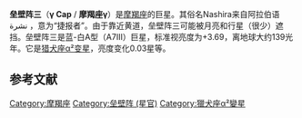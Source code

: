 {{Sky|21|40|05.5|-|16|39|44|139}}
{{Starbox begin
| name=壘壁陣三
}}
{{Starbox image
| image = [[File:Capricornus_constellation_map.png|250px]]
| caption = Gamma Capricorni is at left center.
}}
{{Starbox observe
| epoch=[[J2000.0|J2000.0]]
| equinox=[[J2000.0|J2000.0]] ([[國際天球参考系統|ICRS]])
| constell=[[摩羯座|摩羯座]]
| 星官= [[室宿|室宿]] [[:Category:垒壁阵_(星官)|垒壁阵]]
| ra={{RA|21|40|05.4563}}<ref name="hipparcos">{{cite journal
  | author=Perryman, M. A. C. ''et al''
  | title=The HIPPARCOS Catalogue
  | journal=Astronomy & Astrophysics | volume=323
  | pages=L49–L52 | bibcode=1997A&A...323L..49P |date=July 1997}}</ref>
| dec={{DEC|−16|39|44.308}}<ref name="hipparcos" />
| appmag_v=+3.69
}}
{{Starbox character
| class=F0p<ref name="SIMBAD" />
| b-v=+0.32<ref name="clpl4">{{cite journal
  | author=Johnson, H. L.; Iriarte, B.; Mitchell, R. I.; Wisniewskj, W. Z.
  | title=UBVRIJKL photometry of the bright stars
  | journal=Communications of the Lunar and Planetary Laboratory | volume=4 | issue=99 | year=1966
  | bibcode=1966CoLPL...4...99J }}</ref>
| u-b=+0.22<ref name="clpl4" />
| variable=
}}
{{Starbox astrometry
| radial_v=−31.2<ref>{{cite book
  | last=Wilson
  | first=Ralph Elmer
  | year=1953
  | title=General catalogue of stellar radial velocities
  | publisher=Carnegie Institution of Washington
  | url=http://adsabs.harvard.edu/abs/1953QB901.W495.....
  | accessdate=2007-05-14
  | archive-date=2018-10-05
  | archive-url=https://web.archive.org/web/20181005104923/http://adsabs.harvard.edu/abs/1953QB901.W495.....
  | dead-url=no
  }}</ref>
| prop_mo_ra=187.39<ref name="hipparcos" />
| prop_mo_dec=−22.33<ref name="hipparcos" />
| parallax=23.48
| p_error=1.10
| parallax_footnote=<ref name="hipparcos" />
| absmag_v=
}}
{{Starbox detail
| age=
| metal=<math>\begin{smallmatrix}\left[\frac{Fe}{H}\right]\ =\ 0.5\end{smallmatrix}</math><ref name="aaa249" />
| mass=
| radius=
| rotational_velocity=40<ref>{{cite journal
  | author=Royer, F.; Grenier, S.; Baylac, M.-O.; Gómez, A. E.; Zorec, J. | title=Rotational velocities of A-type stars in the northern hemisphere. II. Measurement of v sin i
  | journal=Astronomy and Astrophysics | volume=393
  | pages=897–911 | doi=10.1051/0004-6361:20020943
  | bibcode=2002A&A...393..897R |date=October 2002}}</ref>
| luminosity_bolometric=
| temperature=7,520<ref name="aaa249">{{cite journal
  | author=Burkhart, C.; Coupry, M. F. | title=The A and Am-Fm stars. I - The abundances of Li, Al, Si, and Fe
  | journal=Astronomy and Astrophysics | volume=249
  | issue=1 | pages=205−216
  | bibcode=1991A&A...249..205B |date=September 1991}}</ref>
| gravity=3.95<ref name="aaa249" />
}}
{{Starbox catalog
| names = Nashira, 40 Capricorni, [[Harvard_Revised_catalogue|HR]] 8278, [[Henry_Draper_Catalogue|HD]] 206088, [[Gliese-Jahreiss_catalogue|NN]] 4209, [[Bonner_Durchmusterung|BD]]−17°6340, [[Fifth_Fundamental_Catalogue|FK5]] 812, [[Hipparcos_catalogue|HIP]] 106985, [[Smithsonian_Astrophysical_Observatory_catalogue|SAO]] 164560.<ref name="SIMBAD">{{cite web | work=SIMBAD | url=http://simbad.u-strasbg.fr/simbad/sim-basic?Ident=HD+206088 | title=HD 206088 -- Variable Star of alpha2 CVn type | publisher=Centre de Données astronomiques de Strasbourg | accessdate=2009-11-12 | archive-date=2016-08-05 | archive-url=https://web.archive.org/web/20160805132410/http://simbad.u-strasbg.fr/simbad/sim-basic?Ident=HD+206088 | dead-url=no }}</ref>
}}
{{Starbox end}}

'''垒壁阵三'''（'''γ Cap''' / '''摩羯座γ'''）是[[摩羯座|摩羯座]]的巨星。其俗名Nashira来自阿拉伯语نشرة ，意为“捷报者”。由于靠近黄道，垒壁阵三可能被月亮和行星（很少）遮挡。垒壁阵三是蓝-白A型（A7III）巨星，标准视亮度为+3.69，离地球大约139光年。它是[[猎犬座α²变星|猎犬座α²变星]]，亮度变化0.03星等。


==参考文献==
<div class="references-small">
<references></references>
</div>


{{摩羯座恒星}}

[[Category:摩羯座|Category:摩羯座]]
[[Category:垒壁阵_(星官)|Category:垒壁阵 (星官)]]
[[Category:獵犬座α²變星|Category:獵犬座α²變星]]
